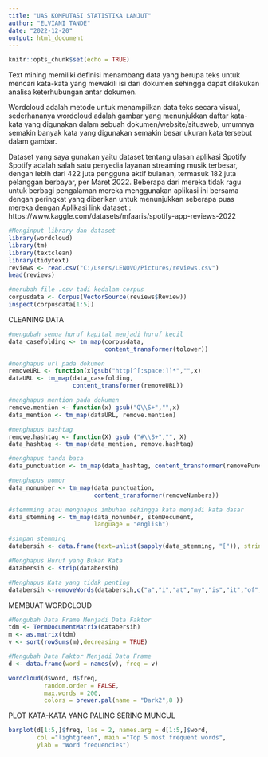 ---
title: "UAS KOMPUTASI STATISTIKA LANJUT"
author: "ELVIANI TANDE"
date: "2022-12-20"
output: html_document
---

```{r setup, include=FALSE}
knitr::opts_chunk$set(echo = TRUE)
```

Text mining memiliki definisi menambang data yang berupa teks untuk mencari kata-kata yang mewakili isi dari dokumen sehingga dapat dilakukan analisa keterhubungan antar dokumen.

Wordcloud adalah metode untuk menampilkan data teks secara visual, sederhananya wordcloud adalah gambar yang menunjukkan daftar kata-kata yang digunakan dalam sebuah dokumen/website/situsweb, umumnya semakin banyak kata yang digunakan semakin besar ukuran kata tersebut dalam gambar.

Dataset yang saya gunakan yaitu dataset tentang ulasan aplikasi Spotify
Spotify adalah salah satu penyedia layanan streaming musik terbesar, dengan lebih dari 422 juta pengguna aktif bulanan, termasuk 182 juta pelanggan berbayar, per Maret 2022. Beberapa dari mereka tidak ragu untuk berbagi pengalaman mereka menggunakan aplikasi ini bersama dengan peringkat yang diberikan untuk menunjukkan seberapa puas mereka dengan Aplikasi
link dataset : https://www.kaggle.com/datasets/mfaaris/spotify-app-reviews-2022


```{r}
#Menginput library dan dataset
library(wordcloud)
library(tm)
library(textclean)
library(tidytext)
reviews <- read.csv("C:/Users/LENOVO/Pictures/reviews.csv")
head(reviews)
```

```{r}
#merubah file .csv tadi kedalam corpus
corpusdata <- Corpus(VectorSource(reviews$Review))
inspect(corpusdata[1:5])
```

CLEANING DATA
```{r}
#mengubah semua huruf kapital menjadi huruf kecil
data_casefolding <- tm_map(corpusdata,
                           content_transformer(tolower))
```

```{r}
#menghapus url pada dokumen
removeURL <- function(x)gsub("http[^[:space:]]*","",x)
dataURL <- tm_map(data_casefolding,
                  content_transformer(removeURL))
```

```{r}
#menghapus mention pada dokumen
remove.mention <- function(x) gsub("Q\\S+","",x)
data_mention <- tm_map(dataURL, remove.mention)
```

```{r}
#menghapus hashtag
remove.hashtag <- function(X) gsub ("#\\S+","", X)
data_hashtag <- tm_map(data_mention, remove.hashtag)
```

```{r}
#menghapus tanda baca
data_punctuation <- tm_map(data_hashtag, content_transformer(removePunctuation))
```

```{r}
#menghapus nomor
data_nonumber <- tm_map(data_punctuation,
                        content_transformer(removeNumbers))
```

```{r}
#stemmming atau menghapus imbuhan sehingga kata menjadi kata dasar
data_stemming <- tm_map(data_nonumber, stemDocument,
                        language = "english")
```

```{r}
#simpan stemming
databersih <- data.frame(text=unlist(sapply(data_stemming, "[")), stringsAsFactors = FALSE)

```
```{r}
#Menghapus Huruf yang Bukan Kata
databersih <- strip(databersih)
```

```{r}
#Menghapus Kata yang tidak penting
databersih <-removeWords(databersih,c("a","i","at","my","is","it","of","so","to","be","or","in" ,"the","our","you","and","was","this","with","not","too","but","for","its","who","has","what","yet","your","out","else","more","own","are","abaut","just","because","all","etc","works","these","did","say","use","end","she","lot","can","not","for","saw","also","have","that","after","and","dont","than","cant",","))

```

MEMBUAT WORDCLOUD

```{r}
#Mengubah Data Frame Menjadi Data Faktor
tdm <- TermDocumentMatrix(databersih)
m <- as.matrix(tdm)
v <- sort(rowSums(m),decreasing = TRUE)
```

```{r}
#Mengubah Data Faktor Menjadi Data Frame
d <- data.frame(word = names(v), freq = v)

wordcloud(d$word, d$freq,
          random.order = FALSE,
          max.words = 200,
          colors = brewer.pal(name = "Dark2",8 ))
```

PLOT KATA-KATA YANG PALING SERING MUNCUL
```{r}
barplot(d[1:5,]$freq, las = 2, names.arg = d[1:5,]$word,
        col ="lightgreen", main ="Top 5 most frequent words",
        ylab = "Word frequencies")
```





